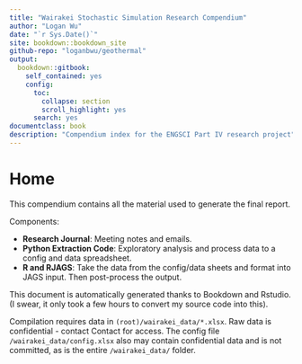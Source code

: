 ```yaml
--- 
title: "Wairakei Stochastic Simulation Research Compendium"
author: "Logan Wu"
date: "`r Sys.Date()`"
site: bookdown::bookdown_site
github-repo: "loganbwu/geothermal"
output:
  bookdown::gitbook:
    self_contained: yes
    config:
      toc:
        collapse: section
        scroll_highlight: yes
      search: yes
documentclass: book
description: "Compendium index for the ENGSCI Part IV research project"
---
```


# Home

This compendium contains all the material used to generate the final report.

Components:

- **Research Journal**: Meeting notes and emails.
- **Python Extraction Code**: Exploratory analysis and process data to a config and data spreadsheet.
- **R and RJAGS**: Take the data from the config/data sheets and format into JAGS input. Then post-process the output.

This document is automatically generated thanks to Bookdown and Rstudio. (I swear, it only took a few hours to convert my source code into this).

Compilation requires data in `(root)/wairakei_data/*.xlsx`. Raw data is confidential - contact Contact for access.
The config file `/wairakei_data/config.xlsx` also may contain confidential data and is not committed, as is the entire `/wairakei_data/` folder.


